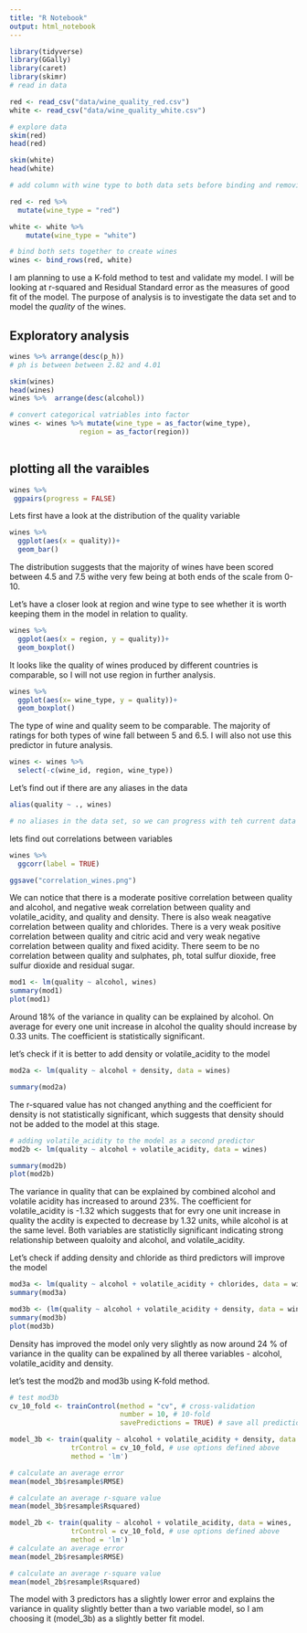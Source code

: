```yaml
---
title: "R Notebook"
output: html_notebook
---
```



```r
library(tidyverse)
library(GGally)
library(caret)
library(skimr)
# read in data

red <- read_csv("data/wine_quality_red.csv")
white <- read_csv("data/wine_quality_white.csv")

# explore data
skim(red)
head(red)

skim(white)
head(white)

# add column with wine type to both data sets before binding and removing a wine id

red <- red %>% 
  mutate(wine_type = "red")

white <- white %>% 
    mutate(wine_type = "white")

# bind both sets together to create wines
wines <- bind_rows(red, white)

```
I am planning to use a K-fold method to test and validate my model. I will be looking at r-squared and Residual Standard error as the measures of good fit of the model. The purpose of analysis is to investigate the data set and to model the *quality* of the wines.

## Exploratory analysis

```r
wines %>% arrange(desc(p_h))
# ph is between between 2.82 and 4.01
```

```r
skim(wines)
head(wines)
wines %>%  arrange(desc(alcohol))
```

```r

# convert categorical vatriables into factor
wines <- wines %>% mutate(wine_type = as_factor(wine_type),
                 region = as_factor(region)) 
       
```

## plotting all the varaibles 
```r
wines %>% 
 ggpairs(progress = FALSE)
```
Lets first have a look at the distribution of the quality variable

```r
wines %>% 
  ggplot(aes(x = quality))+
  geom_bar()
```

The distribution suggests that the majority of wines have been scored between 4.5 and 7.5 withe very few being at both ends of the scale from 0-10. 


Let's have a closer look at region and wine type to see whether it is worth keeping them in the model in relation to quality.

```r
wines %>% 
  ggplot(aes(x = region, y = quality))+
  geom_boxplot()
```
It looks like the quality of wines produced by different countries is comparable, so I will not use region in further analysis.

```r
wines %>% 
  ggplot(aes(x= wine_type, y = quality))+
  geom_boxplot()
```

The type of wine and quality seem to be comparable. The majority of ratings for both types of wine fall between 5 and 6.5. I will also not use this predictor in future analysis.

```r
wines <- wines %>% 
  select(-c(wine_id, region, wine_type))
```

Let's find out if there are any aliases in the data 

```r
alias(quality ~ ., wines)

# no aliases in the data set, so we can progress with teh current data set
```

lets find out correlations between variables

```r
wines %>% 
  ggcorr(label = TRUE)

ggsave("correlation_wines.png")
```
We can notice that there is a moderate positive correlation between quality and alcohol, and negative weak correlation between quality and volatile_acidity, and quality and density. There is also weak neagative correlation between quality and chlorides. There is a very weak positive correlation between quality and citric acid and very weak negative correlation between quality and fixed acidity. There seem to be no correlation between quality and sulphates, ph, total sulfur dioxide, free sulfur dioxide and residual sugar.

```r
mod1 <- lm(quality ~ alcohol, wines)
summary(mod1)
plot(mod1)
```

Around 18% of the variance in quality can be explained by alcohol. On average for every one unit increase in alcohol the quality should increase by 0.33 units. The coefficient is statistically significant.

let's check if it is better to add density or volatile_acidity to the model

```r
mod2a <- lm(quality ~ alcohol + density, data = wines)

summary(mod2a)

```


The r-squared value has not changed anything and the coefficient for density is not statistically significant, which suggests that density should not be added to the model at this stage.


```r
# adding volatile_acidity to the model as a second predictor
mod2b <- lm(quality ~ alcohol + volatile_acidity, data = wines)

summary(mod2b)
plot(mod2b)
```
The variance in quality that can be explained by combined alcohol and volatile acidity has increased to around 23%. The coefficient for volatile_acidity  is -1.32 which suggests that for evry one unit increase in quality the acdity is expected to decrease by 1.32 units, while alcohol is at the same level. Both variables are statisticlly significant indicating strong relationship between qualoity and alcohol, and volatile_acidity.


Let's check if adding density and chloride as third predictors will improve the model

```r
mod3a <- lm(quality ~ alcohol + volatile_acidity + chlorides, data = wines)
summary(mod3a)
```

```r
mod3b <- (lm(quality ~ alcohol + volatile_acidity + density, data = wines))
summary(mod3b)
plot(mod3b)
```

Density has improved the model only very slightly as now around 24 % of variance in the quality can be expalined by all theree variables - alcohol, volatile_acidity and density.

let's test the mod2b and mod3b using K-fold method.

```r
# test mod3b 
cv_10_fold <- trainControl(method = "cv", # cross-validation
                           number = 10, # 10-fold
                           savePredictions = TRUE) # save all predictions

model_3b <- train(quality ~ alcohol + volatile_acidity + density, data = wines,
               trControl = cv_10_fold, # use options defined above
               method = 'lm')

# calculate an average error
mean(model_3b$resample$RMSE)

# calculate an average r-square value
mean(model_3b$resample$Rsquared)

```

```r
model_2b <- train(quality ~ alcohol + volatile_acidity, data = wines,
               trControl = cv_10_fold, # use options defined above
               method = 'lm')
# calculate an average error
mean(model_2b$resample$RMSE)

# calculate an average r-square value
mean(model_2b$resample$Rsquared)

```

The model with 3 predictors has a slightly lower error and explains the variance in quality slightly better than a two variable model, so I am choosing it (model_3b) as a slightly better fit model.
